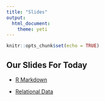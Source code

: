 ```yaml
---
title: "Slides"
output: 
  html_document: 
    theme: yeti
---
```


```r
knitr::opts_chunk$set(echo = TRUE)
```

## Our Slides For Today

- [R Markdown](https://grantinnerst.github.io/MAT-219/slides/lec-slides/slides-05-rmarkdown-basics.pdf)

- [Relational Data](https://grantinnerst.github.io/MAT-219/slides/lec-slides/relational_data_dplyr.pdf)

